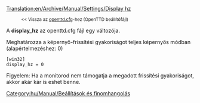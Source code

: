 [[Translation:en/Archive/Manual/Settings/Display hz]]

:<small><< Vissza az [[hu/Archive/Manual/Settings/Openttd.cfg|openttd.cfg]]-hez (OpenTTD beállítófájl)</small>


A '''display_hz''' az openttd.cfg fájl egy változója.

Meghatározza a képernyő-frissítési gyakoriságot teljes képernyős módban (alapértelmezéshez: 0)

 [win32]
 display_hz = 0

Figyelem: Ha a monitorod nem támogatja a megadott frissítési gyakoriságot, akkor akár kár is eshet benne.


[[Category:hu/Manual/Beállítások és finomhangolás]]